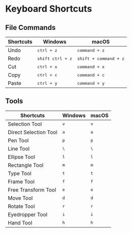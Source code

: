 # Keyboard Shortcuts

## File Commands

| Shortcuts | Windows                   | macOS                          |
| --------- | ------------------------- | ------------------------------ |
| Undo      | <kbd>ctrl + z</kbd>       | <kbd>command + z</kbd>         |
| Redo      | <kbd>shift ctrl + z</kbd> | <kbd>shift + command + z</kbd> |
| Cut       | <kbd>ctrl + x</kbd>       | <kbd>command + x</kbd>         |
| Copy      | <kbd>ctrl + c</kbd>       | <kbd>command + c</kbd>         |
| Paste     | <kbd>ctrl + y</kbd>       | <kbd>command + y</kbd>         |

## Tools

| Shortcuts             | Windows       | macOS         |
| --------------------- | ------------- | ------------- |
| Selection Tool        | <kbd>v</kbd>  | <kbd>v</kbd>  |
| Direct Selection Tool | <kbd>a</kbd>  | <kbd>a</kbd>  |
| Pen Tool              | <kbd>p</kbd>  | <kbd>p</kbd>  |
| Line Tool             | <kbd>\\</kbd> | <kbd>\\</kbd> |
| Ellipse Tool          | <kbd>l</kbd>  | <kbd>l</kbd>  |
| Rectangle Tool        | <kbd>m</kbd>  | <kbd>m</kbd>  |
| Type Tool             | <kbd>t</kbd>  | <kbd>t</kbd>  |
| Frame Tool            | <kbd>f</kbd>  | <kbd>f</kbd>  |
| Free Transform Tool   | <kbd>e</kbd>  | <kbd>e</kbd>  |
| Move Tool             | <kbd>d</kbd>  | <kbd>d</kbd>  |
| Rotate Tool           | <kbd>r</kbd>  | <kbd>r</kbd>  |
| Eyedropper Tool       | <kbd>i</kbd>  | <kbd>i</kbd>  |
| Hand Tool             | <kbd>h</kbd>  | <kbd>h</kbd>  |
